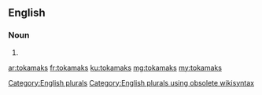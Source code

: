 ==English==

===Noun===
{{head|en}}

# {{plural of|tokamak}}

[[Category:English plurals]][[Category:English plurals using obsolete wikisyntax]]

[[ar:tokamaks]]
[[fr:tokamaks]]
[[ku:tokamaks]]
[[mg:tokamaks]]
[[my:tokamaks]]